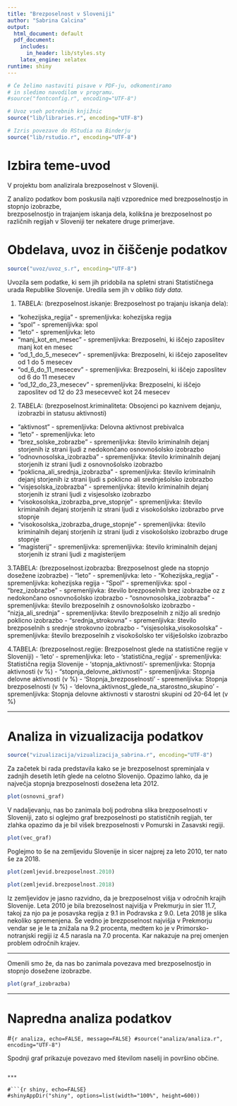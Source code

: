 ```yaml
---
title: "Brezposelnost v Sloveniji"
author: "Sabrina Calcina"
output:
  html_document: default
  pdf_document:
    includes:
      in_header: lib/styles.sty
    latex_engine: xelatex
runtime: shiny
---
```


```r
# Če želimo nastaviti pisave v PDF-ju, odkomentiramo
# in sledimo navodilom v programu.
#source("fontconfig.r", encoding="UTF-8")

# Uvoz vseh potrebnih knjižnic
source("lib/libraries.r", encoding="UTF-8")
```

```r
# Izris povezave do RStudia na Binderju
source("lib/rstudio.r", encoding="UTF-8")
```

# Izbira teme-uvod

V projektu bom analizirala brezposelnost v Sloveniji.

Z analizo podatkov bom poskusila najti vzporednice med 
brezposelnostjo in stopnjo izobrazbe,  
brezposelnostjo in trajanjem iskanja dela, 
kolikšna je brezposelnost po različnih regijah v Sloveniji 
ter nekatere druge primerjave.


# Obdelava, uvoz in čiščenje podatkov

```r
source("uvoz/uvoz_s.r", encoding="UTF-8")
```

Uvozila sem podatke, ki sem jih pridobila na spletni strani Statističnega urada Republike Slovenije.
Uredila sem jih v obliko *tidy data*.


1. TABELA: (brezposelnost.iskanje: Brezposelnost po trajanju iskanja dela):

- "kohezijska_regija" - spremenljivka: kohezijska regija
- "spol" - spremenljivka: spol
- "leto" - spremenljivka: leto
- "manj_kot_en_mesec" - spremenljivka: Brezposelni, ki iščejo zaposlitev manj kot en mesec
- "od_1_do_5_mesecev" - spremenljivka: Brezposelni, ki iščejo zaposelitev od 1 do 5 mesecev
- "od_6_do_11_mesecev" - spremenljivka: Brezposelni, ki iščejo zaposlitev od 6 do 11 mesecev
- "od_12_do_23_mesecev" - spremenljivka: Brezposelni, ki iščejo zaposlitev od 12 do 23 mesecevveč kot 24 mesecev


2. TABELA: (brezposelnost.kriminaliteta: Obsojenci po kaznivem dejanju, izobrazbi in statusu aktivnosti)

- "aktivnost" - spremenljivka: Delovna aktivnost prebivalca
- "leto" - spremenljivka: leto
- "brez_solske_zobrazbe" - spremenljivka: število kriminalnih dejanj storjenih iz strani ljudi z nedokončano osnovnošolsko izobrazbo
- "odnovnosolska_izobrazba" - spremenljivka: število kriminalnih dejanj storjenih iz strani ljudi z osnovnošolsko izobrazbo
- "poklicna_ali_srednja_izobrazba" - spremenljivka: število kriminalnih dejanj storjenih iz strani ljudi s poklicno ali srednješolsko izobrazbo
- "visjesolska_izobrazba" - spremenljivka: število kriminalnih dejanj storjenih iz strani ljudi z visjesolsko izobrazbo
- "visokosolska_izobrazba_prve_stopnje" - spremenljivka: število kriminalnih dejanj storjenih iz strani ljudi z visokošolsko izobrazbo prve stopnje
- "visokosolska_izobrazba_druge_stopnje" - spremenljivka: število kriminalnih dejanj storjenih iz strani ljudi z visokošolsko izobrazbo druge stopnje
- "magisterij" - spremenljivka: spremenljivka: število kriminalnih dejanj storjenih iz strani ljudi z magisterijem


3.TABELA: (brezposelnost.izobrazba: Brezposelnost glede na stopnjo dosežene izobrazbe)
- "leto" - spremenljivka: leto
- "Kohezijska_regija" - spremenljivka: kohezijska regija
- "Spol" - spremenljivka:  spol
- "brez_izobrazbe" - spremenljivka: število brezposelnih brez izobrazbe oz z nedokončano osnovnošolsko izobrazbo
- "osnovnosolska_izobrazba" - spremenljivka: število brezposelnih z osnovnošolsko izobrazbo
- "nizja_ali_srednja" - spremenljivka: število brezposelnih z nižjo ali srednjo poklicno izobrazbo
- "srednja_strokovna" - spremenljivka: število brezposelnih s srednje strokovno izobrazbo
- "visjesolska_visokosolska" - spremenljivka: število brezposelnih z visokošolsko ter višješolsko izobrazbo


4.TABELA: (brezposelnost.regije: Brezposelnost glede na statistične regije v Sloveniji)
- 'leto' - spremenljivka: leto
- 'statistična_regija' - spremenljivka: Statistična regija Slovenije
- 'stopnja_aktivnosti'- spremenljivka: Stopnja aktivnosti (v %)
- "stopnja_delovne_aktivnosti" - spremenljivka: Stopnja delovne aktivnosti (v %)
- 'Stopnja_brezposelnosti' - spremenljivka: Stopnja brezposelnosti (v %)
- 'delovna_aktivnost_glede_na_starostno_skupino' - spremenljivka: Stopnja delovne aktivnosti v starostni skupini od 20-64 let (v %)



***

# Analiza in vizualizacija podatkov


```r
source("vizualizacija/vizualizacija_sabrina.r", encoding="UTF-8")
```

Za začetek bi rada predstavila kako se je brezposelnost spreminjala v zadnjih desetih letih glede na celotno Slovenijo. Opazimo lahko, da je največja stopnja brezposelnosti dosežena leta 2012.

```r
plot(osnovni_graf)
```

V nadaljevanju, nas bo zanimala bolj podrobna slika brezposelnosti v Sloveniji, zato si oglejmo graf brezposelnosti po statističnih regijah, ter zlahka opazimo da je bil višek brezposelnosti v Pomurski in Zasavski regiji.


```r
plot(vec_graf)
```


Poglejmo to še na zemljevidu Slovenije in sicer najprej za leto 2010, ter nato še za 2018.

```r
plot(zemljevid.brezposelnost.2010)
```

```r
plot(zemljevid.brezposelnost.2018)
```

Iz zemljevidov je jasno razvidno, da je brezposelnost višja v odročnih krajih Slovenije. Leta 2010 je bila brezoselnost najvišja v Prekmurju in sier 11.7, takoj za njo pa je posavska regija z 9.1 in Podravska z 9.0.
Leta 2018 je slika nekoliko spremenjena. Še vedno je brezposelnost najvišja v Prekmorju vendar se je le ta znižala na 9.2 procenta, medtem ko je v Primorsko-notranjski regiji iz 4.5 narasla na 7.0 procenta. Kar nakazuje na prej omenjen problem odročnih krajev. 


***
Omenili smo že, da nas bo zanimala povezava med brezposelnostjo in stopnjo dosežene izobrazbe.

```r
plot(graf_izobrazba)
```




***
# Napredna analiza podatkov

#```{r analiza, echo=FALSE, message=FALSE}
#source("analiza/analiza.r", encoding="UTF-8")
```

Spodnji graf prikazuje povezavo med številom naselij in površino občine.


```

***

#```{r shiny, echo=FALSE}
#shinyAppDir("shiny", options=list(width="100%", height=600))
```
